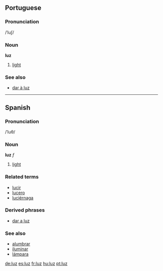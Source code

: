 ==Portuguese==
===Pronunciation===
/ˈluʃ/
===Noun===
'''luz'''

# [[light]]

=== See also ===
*[[dar à luz]]

----

==Spanish==
===Pronunciation===
/ˈluθ/
===Noun===
'''luz''' ''f''

# [[light]]

===Related terms===
*[[lucir]]
*[[lucero]]
*[[luciérnaga]]

=== Derived phrases ===
*[[dar a luz]]

===See also===
*[[alumbrar]]
*[[iluminar]]
*[[lámpara]]

[[de:luz]]
[[es:luz]]
[[fr:luz]]
[[hu:luz]]
[[pt:luz]]